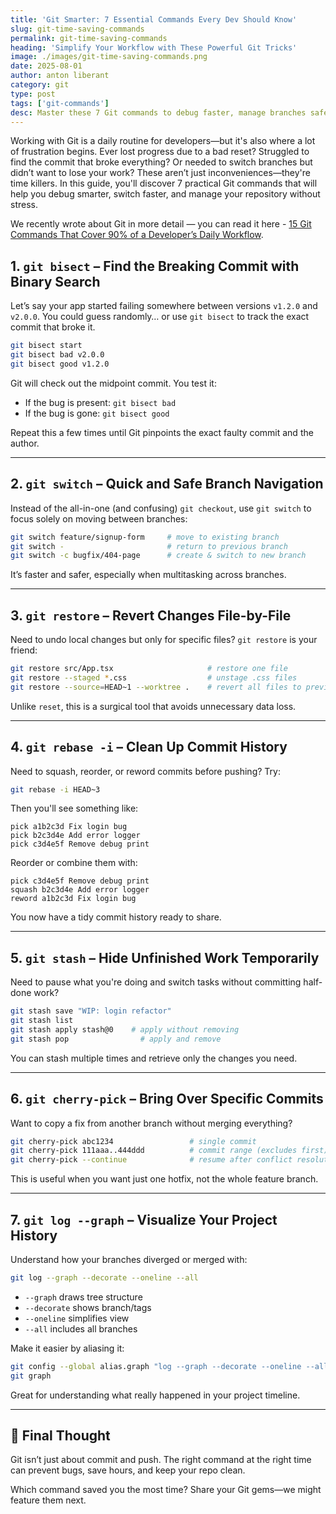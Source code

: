 ```yaml
---
title: 'Git Smarter: 7 Essential Commands Every Dev Should Know'
slug: git-time-saving-commands
permalink: git-time-saving-commands
heading: 'Simplify Your Workflow with These Powerful Git Tricks'
image: ./images/git-time-saving-commands.png
date: 2025-08-01
author: anton liberant
category: git
type: post
tags: ['git-commands']
desc: Master these 7 Git commands to debug faster, manage branches safely, and simplify version control without stress. 
---
```


Working with Git is a daily routine for developers—but it's also where a lot of frustration begins. Ever lost progress due to a bad reset? Struggled to find the commit that broke everything? Or needed to switch branches but didn’t want to lose your work? These aren’t just inconveniences—they're time killers. In this guide, you'll discover 7 practical Git commands that will help you debug smarter, switch faster, and manage your repository without stress.

We recently wrote about Git in more detail — you can read it here - [15 Git Commands That Cover 90% of a Developer’s Daily Workflow](https://jsdev.space/15-git-commands/).

## 1. `git bisect` – Find the Breaking Commit with Binary Search

Let’s say your app started failing somewhere between versions `v1.2.0` and `v2.0.0`. You could guess randomly… or use `git bisect` to track the exact commit that broke it.

```bash
git bisect start
git bisect bad v2.0.0
git bisect good v1.2.0
```

Git will check out the midpoint commit. You test it:

- If the bug is present: `git bisect bad`
- If the bug is gone: `git bisect good`

Repeat this a few times until Git pinpoints the exact faulty commit and the author.

---

## 2. `git switch` – Quick and Safe Branch Navigation

Instead of the all-in-one (and confusing) `git checkout`, use `git switch` to focus solely on moving between branches:

```bash
git switch feature/signup-form     # move to existing branch
git switch -                       # return to previous branch
git switch -c bugfix/404-page      # create & switch to new branch
```

It’s faster and safer, especially when multitasking across branches.

---

## 3. `git restore` – Revert Changes File-by-File

Need to undo local changes but only for specific files? `git restore` is your friend:

```bash
git restore src/App.tsx                     # restore one file
git restore --staged *.css                  # unstage .css files
git restore --source=HEAD~1 --worktree .    # revert all files to previous commit
```

Unlike `reset`, this is a surgical tool that avoids unnecessary data loss.

---

## 4. `git rebase -i` – Clean Up Commit History

Need to squash, reorder, or reword commits before pushing? Try:

```bash
git rebase -i HEAD~3
```

Then you'll see something like:

```
pick a1b2c3d Fix login bug
pick b2c3d4e Add error logger
pick c3d4e5f Remove debug print
```

Reorder or combine them with:

```
pick c3d4e5f Remove debug print
squash b2c3d4e Add error logger
reword a1b2c3d Fix login bug
```

You now have a tidy commit history ready to share.

---

## 5. `git stash` – Hide Unfinished Work Temporarily

Need to pause what you're doing and switch tasks without committing half-done work?

```bash
git stash save "WIP: login refactor"
git stash list
git stash apply stash@0    # apply without removing
git stash pop                # apply and remove
```

You can stash multiple times and retrieve only the changes you need.

---

## 6. `git cherry-pick` – Bring Over Specific Commits

Want to copy a fix from another branch without merging everything?

```bash
git cherry-pick abc1234                 # single commit
git cherry-pick 111aaa..444ddd          # commit range (excludes first)
git cherry-pick --continue              # resume after conflict resolution
```

This is useful when you want just one hotfix, not the whole feature branch.

---

## 7. `git log --graph` – Visualize Your Project History

Understand how your branches diverged or merged with:

```bash
git log --graph --decorate --oneline --all
```

- `--graph` draws tree structure
- `--decorate` shows branch/tags
- `--oneline` simplifies view
- `--all` includes all branches

Make it easier by aliasing it:

```bash
git config --global alias.graph "log --graph --decorate --oneline --all"
git graph
```

Great for understanding what really happened in your project timeline.

---

## 🧠 Final Thought

Git isn’t just about commit and push. The right command at the right time can prevent bugs, save hours, and keep your repo clean.

Which command saved you the most time? Share your Git gems—we might feature them next.